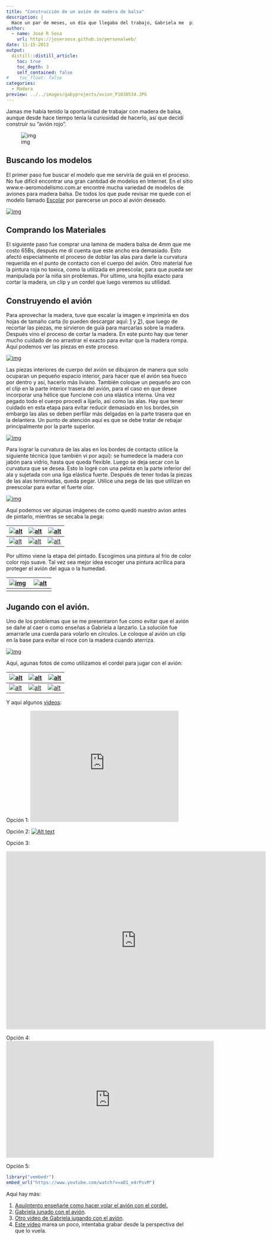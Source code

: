 ```yaml
---
title: "Construcción de un avión de madera de balsa"
description: |
  Hace un par de meses, un día que llegaba del trabajo, Gabriela me  pidió un avión rojo, "como el de Pocoyo". No fue sino hasta unos días  después que entendí lo que quería y le propuse construirlo nosotros  mismos. A pesar de sus 3 años, Gaby de concentra y enfoca bastante en  actividades que hacemos juntos, la única fase en la que no podría  participar era en la de cortar la madera.
author:
  - name: José R Sosa
    url: https://josersosa.github.io/personalweb/
date: 11-15-2013
output:
  distill::distill_article:
    toc: true
    toc_depth: 3
    self_contained: false
#    toc_float: false
categories:
  - Madera
preview: ../../images/gabyprojects/avion_P1030534.JPG
---
```



Jamas me había tenido la oportunidad de trabajar con madera de balsa, aunque  desde hace tiempo tenía la curiosidad de hacerlo, así que decidí construir su "avión rojo".

<aside>
![img](../../images/gabyprojects/avion_tn_P1030534.JPG)    
</aside>




## Buscando los modelos


El primer paso fue buscar el modelo que me serviría de guiá en el proceso. No fue difícil encontrar una gran cantidad de modelos en Internet. En  el sitio www.e-aeromodelismo.com.ar encontré mucha variedad de modelos  de aviones para madera balsa. De todos los que pude revisar me quede con el modelo llamado [Escolar](http://192.168.0.104/personalweb/archivos/Escolar.gif) por parecerse un poco al avión deseado.

<aside>
[![img](../../images/gabyprojects/escolar_tn_modelo.jpg)](../../images/gabyprojects/Escolar.gif)    
</aside>



## Comprando los Materiales


El siguiente paso fue comprar una lamina de madera balsa de 4mm que me  costo 65Bs, después me dí cuenta que este ancho era demasiado. Esto  afectó especialmente el proceso de doblar las alas para darle la  curvatura requerida en el punto de contacto con el cuerpo del avión.  Otro material fue la pintura roja no toxica, como la utilizada en  preescolar, para que pueda ser manipulada por la niña sin problemas. Por ultimo, una hojilla exacto para cortar la madera, un clip y un cordel  que luego veremos su utilidad.



## Construyendo el avión


Para aprovechar la madera, tuve que escalar la imagen e imprimirla en dos hojas de tamaño carta (lo pueden descargar aquí: [1](http://192.168.0.104/personalweb/archivos/Escolar1.pdf) y [2](http://192.168.0.104/personalweb/archivos/Escolar2.pdf)), que luego de recortar las piezas, me sirvieron de guiá para marcarlas  sobre la madera. Después vino el proceso de cortar la madera. En este  punto hay que tener mucho cuidado de no arrastrar el exacto para evitar  que la madera rompa. Aquí podemos ver las piezas en este proceso.

<aside>
[![img](../../images/gabyprojects/avion_tn_P1030472.JPG)](../../images/gabyprojects/avion_P1030472.JPG)    
</aside>    


Las piezas interiores de cuerpo del avión se dibujaron de manera que solo  ocuparan un pequeño espacio interior, para hacer que el avión sea hueco  por dentro y así, hacerlo más liviano. También coloque un pequeño aro  con el clip en la parte interior trasera del avión, para el caso en que  desee incorporar una hélice que funcione con una elástica interna. Una  vez pegado todo el cuerpo procedí a lijarlo, así como las alas. Hay que  tener cuidado en esta etapa para evitar reducir demasiado en los  bordes,sin embargo las alas se deben perfilar más delgadas en la parte  trasera que en la delantera. Un punto de atención aquí es que se debe  tratar de rebajar principalmente por la parte superior.

<aside>
[![img](../../images/gabyprojects/avion_tn_P1030493.JPG)](../../images/gabyprojects/avion_P1030493.JPG)    
</aside>




Para lograr la curvatura de las alas en los bordes de contacto utilice la  siguiente técnica (que también vi por aquí): se humedece la madera con  jabón para vidrio, hasta que queda flexible. Luego se deja secar con la  curvatura que se desea. Esto lo logré con una pelota en la parte  inferior del ala y sujetada con una liga elástica fuerte. Después de  tener todas la piezas de las alas terminadas, queda pegar. Utilice una  pega de las que utilizan en preescolar para evitar el fuerte olor. 

<aside>
[![img](../../images/gabyprojects/avion_tn_P1030505.JPG)](../../images/gabyprojects/avion_P1030505.JPG)    
</aside>




Aquí podemos ver algunas imágenes de como quedó nuestro avion antes de pintarlo, mientras se secaba la pega:

| [![alt](../../images/gabyprojects/avion_tn_P1030529.JPG)](../../images/gabyprojects/avion_P1030529.JPG) | [![alt](../../images/gabyprojects/avion_tn_P1030530.JPG)](../../images/gabyprojects/avion_P1030530.JPG) | [![alt](../../images/gabyprojects/avion_tn_P1030531.JPG)](../../images/gabyprojects/avion_P1030531.JPG) |
| ------------------------------------------------------------ | ------------------------------------------------------------ | ------------------------------------------------------------ |
| [![alt](../../images/gabyprojects/avion_tn_P1030532.JPG)](../../images/gabyprojects/avion_P1030532.JPG) | [![alt](../../images/gabyprojects/avion_tn_P1030533.JPG)](../../images/gabyprojects/avion_P1030533.JPG) | [![alt](../../images/gabyprojects/avion_tn_P1030534.JPG)](../../images/gabyprojects/avion_P1030534.JPG) |



Por ultimo viene la etapa del pintado. Escogimos una pintura al frio de  color color rojo suave. Tal vez sea mejor idea escoger una pintura  acrílica para proteger el avión del agua o la humedad.

| [![img](../../images/gabyprojects/avion_tn_P1030549.JPG)](../../images/gabyprojects/avion_P1030549.JPG) | [![alt](../../images/gabyprojects/avion_tn_P1030546.JPG)](../../images/gabyprojects/avion_P1030546.JPG) |
| ------------------------------------------------------------ | ------------------------------------------------------------ |
|                                                              |                                                              |


## Jugando con el avión.


Uno de los problemas que se me presentaron fue como evitar que el avión se  dañe al caer o como enseñas a Gabriela a lanzarlo. La solución fue  amarrarle una cuerda para volarlo en círculos. Le coloque al avión un  clip en la base para evitar el roce con la madera cuando aterriza. 

<aside>
[![img](../../images/gabyprojects/avion_tn_IMG-20130921-00017.jpg)](../../images/gabyprojects/avion_IMG-20130921-00017.jpg)    
</aside>




Aquí, agunas fotos de como utilizamos el cordel para jugar con el avión: 



| [![alt](../../images/gabyprojects/avion_tn_P1030625.JPG)](../../images/gabyprojects/avion_P1030625.JPG) | [![alt](../../images/gabyprojects/avion_tn_P1030595.JPG)](../../images/gabyprojects/avion_P1030595.JPG) | [![alt](../../images/gabyprojects/avion_tn_P1030601.JPG)](../../images/gabyprojects/avion_P1030601.JPG) |
| ------------------------------------------------------------ | ------------------------------------------------------------ | ------------------------------------------------------------ |
| [![alt](../../images/gabyprojects/avion_tn_P1030576.JPG)](../../images/gabyprojects/avion_P1030576.JPG) | [![alt](../../images/gabyprojects/avion_tn_P1030585.JPG)](../../images/gabyprojects/avion_P1030585.JPG) | [![alt](../../images/gabyprojects/avion_tn_P1030704.JPG)](../../images/gabyprojects/avion_P1030704.JPG) |



Y aquí algunos [videos](http://www.youtube.com/embed/aD1_e4rPsvM?rel=0&amp;fs=1&amp;wmode=transparent): 


Opción 1:
<iframe src="http://www.youtube.com/embed/aD1_e4rPsvM?rel=0&amp;fs=1&amp;wmode=transparent" width="400" height="300" frameborder="0" allowfullscreen title="JoomlaWorks AllVideos Player"></iframe>	


Opción 2:
[![Alt text](https://img.youtube.com/vi/nTaC5yfWkS0/0.jpg)](https://www.youtube.com/watch?v=nTaC5yfWkS0)


Opción 3:
<div class="embed-container">
  <iframe
      src="https://www.youtube.com/embed/w09pRK1DXy4"
      width="700"
      height="480"
      frameborder="0"
      allowfullscreen="">
  </iframe>
</div>


Opción 4:
<iframe width="560" height="315" src="https://www.youtube.com/embed/oFroXMK37WQ" frameborder="0" allow="accelerometer; autoplay; encrypted-media; gyroscope; picture-in-picture" allowfullscreen></iframe>


Opción 5:
```r
library("vembedr")
embed_url("https://www.youtube.com/watch?v=aD1_e4rPsvM")
```


Aquí hay más:

1. [Aquíintento enseñarle como hacer volar el avión con el cordel.](http://www.youtube.com/watch?v=aD1_e4rPsvM)
2. [Gabriela junado con el avión](http://www.youtube.com/watch?v=nTaC5yfWkS0).
3. [Otro video de Gabriela jugando con el avión](http://www.youtube.com/watch?v=w09pRK1DXy4).
4. [Este video](http://www.youtube.com/watch?v=oFroXMK37WQ) marea un poco, intentaba grabar desde la perspectiva del que lo vuela.